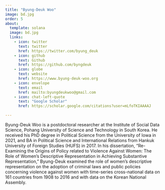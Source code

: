 ```yaml
---
title: "Byung-Deuk Woo"
image: bd.jpg
order: 5
about:
  template: solana
  image: bd.jpg
  links:
    - icon: twitter
      text: twitter
      href: https://twitter.com/byung_deuk
    - icon: github
      text: Github
      href: https://github.com/byngdeuk
    - icon: globe
      text: website
      href: https://www.byung-deuk-woo.org
    - icon: envelope
      text: email
      href: mailto:byungdeukwoo@gmail.com
    - icon: chat-left-quote
      text: "Google Scholar"
      href: https://scholar.google.com/citations?user=mLfoTKIAAAAJ
    
---
```


Byung-Deuk Woo is a postdoctoral researcher at the Institute of Social Data Science, Pohang University of Science and Technology in South Korea. He received his PhD degree in Political Science from the University of Iowa in 2021, and BA in Political Science and International Relations from Hankuk University of Foreign Studies (HUFS) in 2017. In his dissertation, "Re-Examining the Origins of Policy related to Violence Against Women: The Role of Women's Descriptive Representation in Achieving Substantive Representation," Byung-Deuk examined the role of women's descriptive representation on the adoption of criminal laws and public policies concerning violence against women with time-series cross-national data on 161 countries from 1908 to 2016 and with data on the Korean National Assembly.
